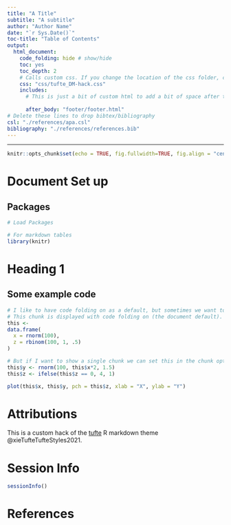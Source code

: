 ```yaml
---
title: "A Title"
subtitle: "A subtitle"
author: "Author Name"
date: "`r Sys.Date()`"
toc-title: "Table of Contents"
output:
  html_document:
    code_folding: hide # show/hide
    toc: yes
    toc_depth: 2
    # Calls custom css. If you change the location of the css folder, change it here too
    css: "css/tufte_DM-hack.css"
    includes:
      # This is just a bit of custom html to add a bit of space after the references
      
      after_body: "footer/footer.html"
# Delete these lines to drop bibtex/bibliography
csl: "./references/apa.csl"
bibliography: "./references/references.bib"
---
```


******

```r
knitr::opts_chunk$set(echo = TRUE, fig.fullwidth=TRUE, fig.align = "center", fig.width = 10) 
```

# Document Set up
## Packages

```r
# Load Packages

# For markdown tables
library(knitr)
```

# Heading 1

## Some example code

```r
# I like to have code folding on as a default, but sometimes we want to change the behaviour of a single chunk.
# This chunk is displayed with code folding on (the document default).
this <- 
data.frame(
  x = rnorm(100),
  z = rbinom(100, 1, .5)
)
```

```r
# But if I want to show a single chunk we can set this in the chunk options (see source)
this$y <- rnorm(100, this$x*2, 1.5)
this$z <- ifelse(this$z == 0, 4, 1)

plot(this$x, this$y, pch = this$z, xlab = "X", ylab = "Y")
```

# Attributions

This is a custom hack of the [tufte](https://github.com/rstudio/tufte) R markdown theme @xieTufteTufteStyles2021.

# Session Info

```r
sessionInfo()
```

# References



